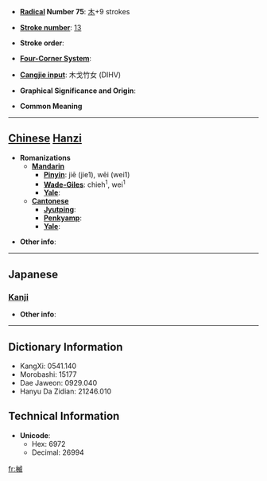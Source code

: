 * '''[[Wiktionary:Chinese radical index| Radical]] Number 75''': [[Wiktionary:Chinese radical index 木|木]]+9 strokes

* '''[[Wiktionary:Chinese total strokes index|Stroke number]]''': [[Wiktionary:Chinese total strokes index 13|13]]

* '''Stroke order''': 

* '''[[Wiktionary:Chinese four corner index|Four-Corner System]]''': 

* '''[[Wiktionary:Chinese Cangjie index|Cangjie input]]''': 木戈竹女 (DIHV)

* '''Graphical Significance and Origin''': 

* '''Common Meaning'''

----

== [[Chinese]] [[Hanzi]] ==

* '''Romanizations'''
** '''[[Mandarin]]'''
*** '''[[Pinyin]]''': jiē (jie1), wēi (wei1)
*** '''[[Wade-Giles]]''': chieh<sup>1</sup>, wei<sup>1</sup>
*** '''[[Yale]]''': 
** '''[[Cantonese]]'''
*** '''[[Jyutping]]''':
*** '''[[Penkyamp]]''': 
*** '''[[Yale]]''': 

* '''Other info''': 

----

==Japanese==
===[[Kanji]]===
{{kanji|on readings=[[い]] (i)|kun readings=[[おまる]] (omaru), [[おかわ]] (okawa), [[とい]] (toi)}}

* '''Other info''':  

----

== Dictionary Information ==

* KangXi: 0541.140
* Morobashi: 15177
* Dae Jaweon: 0929.040
* Hanyu Da Zidian: 21246.010

== Technical Information ==

* '''Unicode''':
** Hex: 6972
** Decimal: 26994

[[fr:楲]]